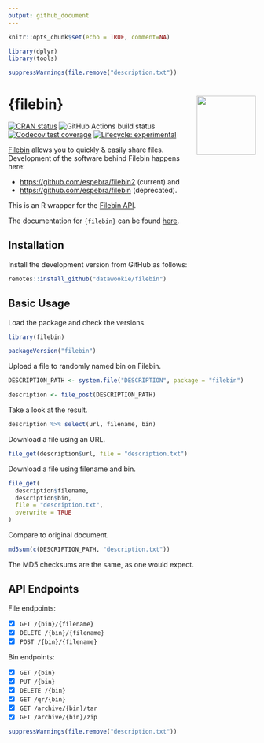 ```yaml
---
output: github_document
---
```


```r
knitr::opts_chunk$set(echo = TRUE, comment=NA)

library(dplyr)
library(tools)

suppressWarnings(file.remove("description.txt"))
```

# {filebin} <img src="man/figures/filebin-hex.png" align="right" alt="" width="120" />

<!-- badges: start -->
[![CRAN status](https://www.r-pkg.org/badges/version/filebin)](https://cran.r-project.org/package=filebin)
![GitHub Actions build status](https://github.com/datawookie/filebin/actions/workflows/build.yaml/badge.svg)
[![Codecov test coverage](https://img.shields.io/codecov/c/github/datawookie/filebin.svg)](https://codecov.io/github/datawookie/filebin)
[![Lifecycle: experimental](https://img.shields.io/badge/lifecycle-experimental-orange.svg)](https://lifecycle.r-lib.org/articles/stages.html)
<!-- badges: end -->

[Filebin](https://filebin.net/) allows you to quickly & easily share files. Development of the software behind Filebin happens here:

- <https://github.com/espebra/filebin2> (current) and
- <https://github.com/espebra/filebin> (deprecated).

This is an R wrapper for the [Filebin API](https://filebin.net/api).

The documentation for `{filebin}` can be found [here](https://datawookie.github.io/filebin/).

## Installation

Install the development version from GitHub as follows:

```r
remotes::install_github("datawookie/filebin")
```

## Basic Usage

Load the package and check the versions.

```r
library(filebin)

packageVersion("filebin")
```

Upload a file to randomly named bin on Filebin.

```r
DESCRIPTION_PATH <- system.file("DESCRIPTION", package = "filebin")

description <- file_post(DESCRIPTION_PATH)
```

Take a look at the result.

```r
description %>% select(url, filename, bin)
```

Download a file using an URL.

```r
file_get(description$url, file = "description.txt")
```

Download a file using filename and bin.

```r
file_get(
  description$filename,
  description$bin,
  file = "description.txt",
  overwrite = TRUE
)
```

Compare to original document.

```r
md5sum(c(DESCRIPTION_PATH, "description.txt"))
```
The MD5 checksums are the same, as one would expect.

## API Endpoints

File endpoints:

- [X] `GET /{bin}/{filename}`
- [X] `DELETE /{bin}/{filename}`
- [X] `POST /{bin}/{filename}`

Bin endpoints:

- [X] `GET /{bin}`
- [X] `PUT /{bin}`
- [X] `DELETE /{bin}`
- [X] `GET /qr/{bin}`
- [X] `GET /archive/{bin}/tar`
- [X] `GET /archive/{bin}/zip`

```r
suppressWarnings(file.remove("description.txt"))
```

